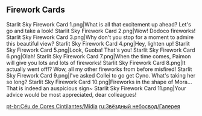 {{EventTabs}}

==Firework Cards==
<gallery>
Starlit Sky Firework Card 1.png|What is all that excitement up ahead? Let's go and take a look!
Starlit Sky Firework Card 2.png|Wow! Dodoco fireworks!
Starlit Sky Firework Card 3.png|Why don't you stop for a moment to admire this beautiful view?
Starlit Sky Firework Card 4.png|Hey, lighten up!
Starlit Sky Firework Card 5.png|Look, Guoba! That's you!
Starlit Sky Firework Card 6.png|Olah!
Starlit Sky Firework Card 7.png|When the time comes, Paimon will give you lots and lots of fireworks!
Starlit Sky Firework Card 8.png|It actually went off!? Wow, all my other fireworks from before misfired!
Starlit Sky Firework Card 9.png|I've asked Collei to go get Cyno. What's taking her so long?
Starlit Sky Firework Card 10.png|Fireworks in the shape of Mora... That is indeed an auspicious sign~
Starlit Sky Firework Card 11.png|Your advice would be most appreciated, dear colleagues!
</gallery>

[[pt-br:Céu de Cores Cintilantes/Mídia]]
[[ru:Звёздный небосвод/Галерея]]